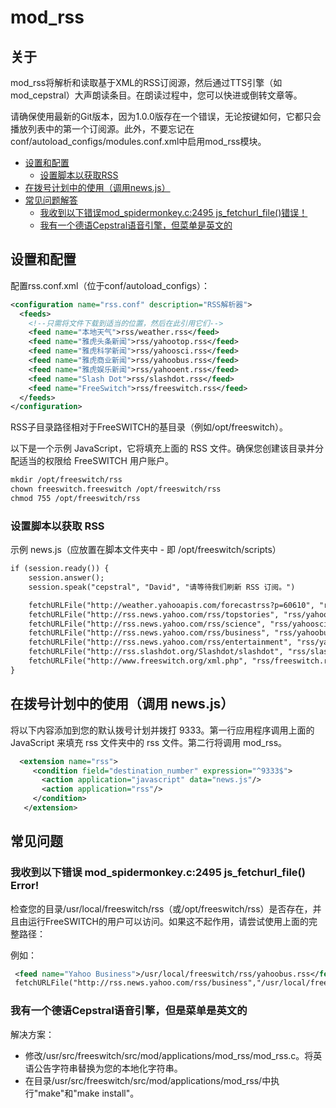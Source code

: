 # mod_rss

## 关于

mod_rss将解析和读取基于XML的RSS订阅源，然后通过TTS引擎（如mod_cepstral）大声朗读条目。在朗读过程中，您可以快进或倒转文章等。

请确保使用最新的Git版本，因为1.0.0版存在一个错误，无论按键如何，它都只会播放列表中的第一个订阅源。此外，不要忘记在conf/autoload_configs/modules.conf.xml中启用mod_rss模块。

* [设置和配置](#设置和配置)
  * [设置脚本以获取RSS](#设置脚本以获取RSS)
* [在拨号计划中的使用（调用news.js）](#在拨号计划中的使用调用newsjs)
* [常见问题解答](#常见问题解答)
  * [我收到以下错误mod_spidermonkey.c:2495 js_fetchurl_file()错误！](#我收到以下错误mod_spidermonkeyc2495-js_fetchurl_file-error)
  * [我有一个德语Cepstral语音引擎，但菜单是英文的](#我有一个德语cepstral语音引擎但菜单是英文的)

## 设置和配置

配置rss.conf.xml（位于conf/autoload_configs）：

```xml
<configuration name="rss.conf" description="RSS解析器">
  <feeds>
    <!--只需将文件下载到适当的位置，然后在此引用它们-->
    <feed name="本地天气">rss/weather.rss</feed>
    <feed name="雅虎头条新闻">rss/yahootop.rss</feed>
    <feed name="雅虎科学新闻">rss/yahoosci.rss</feed>
    <feed name="雅虎商业新闻">rss/yahoobus.rss</feed>
    <feed name="雅虎娱乐新闻">rss/yahooent.rss</feed>
    <feed name="Slash Dot">rss/slashdot.rss</feed>
    <feed name="FreeSwitch">rss/freeswitch.rss</feed>
  </feeds>
</configuration>
```

RSS子目录路径相对于FreeSWITCH的基目录（例如/opt/freeswitch）。

以下是一个示例 JavaScript，它将填充上面的 RSS 文件。确保您创建该目录并分配适当的权限给 FreeSWITCH 用户账户。

```xml
mkdir /opt/freeswitch/rss
chown freeswitch.freeswitch /opt/freeswitch/rss
chmod 755 /opt/freeswitch/rss
```

### 设置脚本以获取 RSS

示例 news.js（应放置在脚本文件夹中 - 即 /opt/freeswitch/scripts）

```xml
if (session.ready()) {
    session.answer();
    session.speak("cepstral", "David", "请等待我们刷新 RSS 订阅。")

    fetchURLFile("http://weather.yahooapis.com/forecastrss?p=60610", "rss/weather.rss");
    fetchURLFile("http://rss.news.yahoo.com/rss/topstories", "rss/yahootop.rss");
    fetchURLFile("http://rss.news.yahoo.com/rss/science", "rss/yahoosci.rss");
    fetchURLFile("http://rss.news.yahoo.com/rss/business", "rss/yahoobus.rss");
    fetchURLFile("http://rss.news.yahoo.com/rss/entertainment", "rss/yahooent.rss");
    fetchURLFile("http://rss.slashdot.org/Slashdot/slashdot", "rss/slashdot.rss");
    fetchURLFile("http://www.freeswitch.org/xml.php", "rss/freeswitch.rss");
}
```

## 在拨号计划中的使用（调用 news.js）

将以下内容添加到您的默认拨号计划并拨打 9333。第一行应用程序调用上面的 JavaScript 来填充 rss 文件夹中的 rss 文件。第二行将调用 mod_rss。

```xml
  <extension name="rss">
     <condition field="destination_number" expression="^9333$">
       <action application="javascript" data="news.js"/>
       <action application="rss"/>
     </condition>
   </extension>
```

## 常见问题

### 我收到以下错误 mod_spidermonkey.c:2495 js_fetchurl_file() Error!

检查您的目录/usr/local/freeswitch/rss（或/opt/freeswitch/rss）是否存在，并且由运行FreeSWITCH的用户可以访问。如果这不起作用，请尝试使用上面的完整路径：

例如：

```xml
 <feed name="Yahoo Business">/usr/local/freeswitch/rss/yahoobus.rss</feed>
 fetchURLFile("http://rss.news.yahoo.com/rss/business","/usr/local/freeswitch/rss/yahoobus.rss");
```

### 我有一个德语Cepstral语音引擎，但是菜单是英文的

解决方案：

* 修改/usr/src/freeswitch/src/mod/applications/mod_rss/mod_rss.c。将英语公告字符串替换为您的本地化字符串。
* 在目录/usr/src/freeswitch/src/mod/applications/mod_rss/中执行"make"和"make install"。